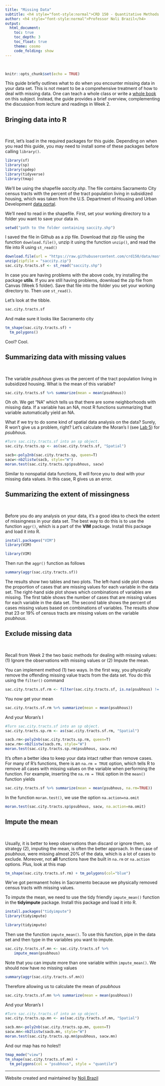 ```yaml
---
title: "Missing Data"
subtitle: <h4 style="font-style:normal">CRD 150 - Quantitative Methods in Community Research</h4>
author: <h4 style="font-style:normal">Professor Noli Brazil</h4>
output: 
  html_document:
    toc: true
    toc_depth: 3
    toc_float: true
    theme: cosmo
    code_folding: show
---
```



<style>
p.comment {
background-color: #DBDBDB;
padding: 10px;
border: 1px solid black;
margin-left: 25px;
border-radius: 5px;
font-style: italic;
}

h1.title {
  font-weight: bold;
}

</style>
\

```r
knitr::opts_chunk$set(echo = TRUE)
```

This guide briefly outlines what to do when you encounter missing data in your data set.  This is not meant to be a comprehensive treatment of how to deal with missing data.  One can teach a whole class or write a [whole book](https://us.sagepub.com/en-us/nam/missing-data/book9419) on this subject.  Instead, the guide provides a brief overview, complementing the discussion from lecture and readings in Week 2.

<div style="margin-bottom:25px;">
</div>
## **Bringing data into R**
\

First, let's load in the required packages for this guide.  Depending on when you read this guide, you may need to install some of these packages before calling `library()`.

```r
library(sf)
library(sp)
library(spdep)
library(tidyverse)
library(tmap)
```

We'll be using the shapefile *saccity.shp*. The file contains Sacramento City census tracts with the percent of the tract population living in subsidized housing, which was taken from the U.S. Department of Housing and Urban Development [data portal](https://www.huduser.gov/portal/datasets/pdrdatas.html). 

We'll need to read in the shapefile. First, set your working directory to a folder you want to save your data in. 

```r
setwd("path to the folder containing saccity.shp")
```

I saved the file in Github as a zip file.  Download that zip file using the function `download.file()`, unzip it using the function `unzip()`, and read the file into R using `st_read()`

```r
download.file(url = "https://raw.githubusercontent.com/crd150/data/master/saccity.zip", destfile = "saccity.zip")
unzip(zipfile = "saccity.zip")
sac.city.tracts.sf <- st_read("saccity.shp")
```

In case you are having problems with the above code, try installing the package **utils**.  If you are still having problems, download the zip file from Canvas (Week 5 folder).  Save that file into the folder you set your working directory to. Then use `st_read()`.

Let's look at the tibble. 

```r
sac.city.tracts.sf
```

And make sure it looks like Sacramento city

```r
tm_shape(sac.city.tracts.sf) +
  tm_polygons()
```

Cool? Cool.

<div style="margin-bottom:25px;">
</div>
## **Summarizing data with missing values**
\

The variable *psubhous* gives us the percent of the tract population living in subsidized housing.  What is the mean of this variable?

```r
sac.city.tracts.sf %>% summarize(mean = mean(psubhous))
```

Oh oh.  We get "NA" which tells us that there are some neighborhoods with missing data.  If a variable has an NA, most R functions summarizing that variable automatically yield an NA.

What if we try to do some kind of spatial data analysis on the data? Surely, R won't give us a problem, right?  Let's calculate the Moran's I (see [Lab 5]()) for *psubhous*.

```r
#Turn sac.city.tracts.sf into an sp object.
sac.city.tracts.sp <- as(sac.city.tracts.sf, "Spatial")

sacb<-poly2nb(sac.city.tracts.sp, queen=T)
sacw<-nb2listw(sacb, style="W")
moran.test(sac.city.tracts.sp$psubhous, sacw)    
```

Similar to nonspatial data functions, R will force you to deal with your missing data values. In this case, R gives us an error.

<div style="margin-bottom:25px;">
</div>
## **Summarizing the extent of missingness**
\

Before you do any analysis on your data, it's a good idea to check the extent of missingness in your data set. The best way to do this is to use the function `aggr()`, which is a part of the **VIM** package. Install this package and load it into R.

```r
install.packages("VIM")
library(VIM)
```

```r
library(VIM)
```

Then run the `aggr()` function as follows

```r
summary(aggr(sac.city.tracts.sf))
```

The results show two tables and two plots. The left-hand side plot shows the proportion of cases that are missing values for each variable in the data set. The right-hand side plot shows which combinations of variables are missing. The first table shows the number of cases that are missing values for each variable in the data set. The second table shows the percent of cases missing values based on combinations of variables. The results show that 23 or 19% of census tracts are missing values on the variable *psubhous*.

<div style="margin-bottom:25px;">
</div>
## **Exclude missing data**
\

Recall from Week 2 the two basic methods for dealing with missing values: (1) Ignore the observations with missing values or (2) Impute the mean.

You can implement method (1) two ways.  In the first way, you physically remove the offending missing value tracts from the data set.  You do this using the `filter()` command

```r
sac.city.tracts.sf.rm <- filter(sac.city.tracts.sf, is.na(psubhous) != TRUE)
```

You now get your mean 

```r
sac.city.tracts.sf.rm %>% summarize(mean = mean(psubhous))
```

And your Moran's I

```r
#Turn sac.city.tracts.sf into an sp object.
sac.city.tracts.sp.rm <- as(sac.city.tracts.sf.rm, "Spatial")

sacb.rm<-poly2nb(sac.city.tracts.sp.rm, queen=T)
sacw.rm<-nb2listw(sacb.rm, style="W")
moran.test(sac.city.tracts.sp.rm$psubhous, sacw.rm)    
```

It's often a better idea to keep your data intact rather than remove cases.  For many of R's functions, there is an `na.rm = TRUE` option, which tells R to remove all cases with missing values on the variable when performing the function. For example, inserting the `na.rm = TRUE` option in the `mean()` function yields

```r
sac.city.tracts.sf %>% summarize(mean = mean(psubhous, na.rm=TRUE))
```

In the function `moran.test()`, we use the option `na.action=na.omit`

```r
moran.test(sac.city.tracts.sp$psubhous, sacw, na.action=na.omit)    
```

<div style="margin-bottom:25px;">
</div>
## **Impute the mean**
\

Usually, it is better to keep observations than discard or ignore them, so strategy (2), imputing the mean, is often the better approach. In the case of *psubhous*, were missing almost 20% of the data, which is a lot of cases to exclude.  Moreover, not **all** functions have the built in `na.rm` or `na.action` options. Plus, look at this map 

```r
tm_shape(sac.city.tracts.sf.rm) + tm_polygons(col="blue")
```

We've got permanent holes in Sacramento because we physically removed census tracts with missing values.  

To impute the mean, we need to use the tidy friendly `impute_mean()` function in the **tidyimpute** package. Install this package and load it into R.

```r
install.packages("tidyimpute")
library(tidyimpute)
```

```r
library(tidyimpute)
```

Then use the function `impute_mean()`. To use this function, pipe in the data set and then type in the variables you want to impute.

```r
sac.city.tracts.sf.mn <- sac.city.tracts.sf %>%
    impute_mean(psubhous)
```

Note that you can impute more than one variable within `impute_mean()`. We should now have no missing values

```r
summary(aggr(sac.city.tracts.sf.mn))
```

Therefore allowing us to calculate the mean of *psubhous*

```r
sac.city.tracts.sf.mn %>% summarize(mean = mean(psubhous))
```

And your Moran's I

```r
#Turn sac.city.tracts.sf into an sp object.
sac.city.tracts.sp.mn <- as(sac.city.tracts.sf.mn, "Spatial")

sacb.mn<-poly2nb(sac.city.tracts.sp.mn, queen=T)
sacw.mn<-nb2listw(sacb.mn, style="W")
moran.test(sac.city.tracts.sp.mn$psubhous, sacw.mn)    
```

And our map has no holes!!

```r
tmap_mode("view")
tm_shape(sac.city.tracts.sf.mn) +
  tm_polygons(col = "psubhous", style = "quantile")
```



***


Website created and maintained by [Noli Brazil](https://nbrazil.faculty.ucdavis.edu/)
